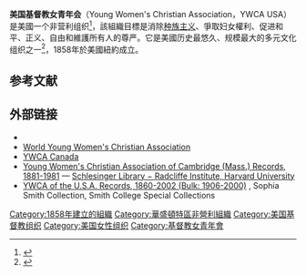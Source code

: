 {{Infobox organization
|name                = YWCA USA
|image               =
|location            = [[美国|美国]]
|headquarters        = [[华盛顿哥伦比亚特区|华盛顿哥伦比亚特区]]
|slogan              = 
|region_served       = 美國
|membership          = 
|language            =
|founder             = 
|founded_date        = 1858年2月10日
|purpose             = 
|founding_location   = [[纽约|纽约]]

|parent_organization = 
|affiliations        = [[基督教女青年會|基督教女青年會]]
|website             = {{URL|http://www.ywca.org}}
}}'''美国基督教女青年会'''（Young Women's Christian Association，YWCA USA）是美國一个非营利组织<ref>{{Cite web|title=Mission & Vision - YWCA USA|url=http://www.ywca.org/site/c.cuIRJ7NTKrLaG/b.7515887/k.9633/Mission__Vision.htm|work=www.ywca.org|access-date=2021-03-05|archive-date=2018-04-10|archive-url=https://web.archive.org/web/20180410115336/http://www.ywca.org/site/c.cuIRJ7NTKrLaG/b.7515887/k.9633/Mission__Vision.htm|dead-url=no}}</ref>，該組織目標是消除[[种族主义|种族主义]]、爭取妇女權利、促进和平、正义、自由和維護所有人的尊严。它是美國历史最悠久、规模最大的多元文化组织之一<ref>{{Cite web|title=YWCA CEO Dara Richardson-Heron Shares Key Steps To End Gender And Racial Inequality In The U.S.|url=https://www.forbes.com/sites/kathycaprino/2015/03/23/ywca-ceo-dara-richardson-heron-shares-key-steps-to-end-gender-and-racial-inequality-in-the-u-s/#3e6f7f0a1ceb|author=Caprino|first=Kathy|access-date=2021-03-05|archive-date=2020-05-23|archive-url=https://web.archive.org/web/20200523152723/https://www.forbes.com/sites/kathycaprino/2015/03/23/ywca-ceo-dara-richardson-heron-shares-key-steps-to-end-gender-and-racial-inequality-in-the-u-s/#3e6f7f0a1ceb|dead-url=no}}</ref>，1858年於美國紐約成立。

==参考文献==
{{reflist}}

== 外部链接 ==

* {{Official website|http://www.ywca.org}}
* [http://www.worldywca.org World Young Women's Christian Association] {{Wayback|url=http://www.worldywca.org/ |date=20120304035635 }}
* [http://www.ywca.ca/ YWCA Canada] {{Wayback|url=http://www.ywca.ca/ |date=20070929161645 }}
* [http://nrs.harvard.edu/urn-3:RAD.SCHL:sch00248 Young Women's Christian Association of Cambridge (Mass.) Records, 1881-1981] — [http://radcliffe.harvard.edu/schlesinger-library Schlesinger Library − Radcliffe Institute, Harvard University] {{Wayback|url=http://radcliffe.harvard.edu/schlesinger-library |date=20130503193132 }}
* [https://findingaids.smith.edu/repositories/2/resources/659 YWCA of the U.S.A. Records, 1860-2002 (Bulk: 1906-2000)] {{Wayback|url=https://findingaids.smith.edu/repositories/2/resources/659 |date=20210126024325 }}, Sophia Smith Collection, Smith College Special Collections

[[Category:1858年建立的組織|Category:1858年建立的組織]]
[[Category:華盛頓特區非營利組織|Category:華盛頓特區非營利組織]]
[[Category:美国基督教组织|Category:美国基督教组织]]
[[Category:美国女性组织|Category:美国女性组织]]
[[Category:基督教女青年會|Category:基督教女青年會]]